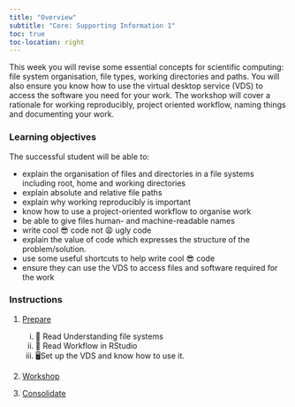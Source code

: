 ```yaml
---
title: "Overview"
subtitle: "Core: Supporting Information 1"
toc: true
toc-location: right
---
```


This week you will revise some essential concepts for scientific computing: 
file system organisation, file types, working directories and paths. You will
also ensure you know how to use the virtual desktop service (VDS) to access
the software you need for your work.
The workshop will cover a rationale for working reproducibly, 
project oriented workflow, naming things and documenting your work. 


### Learning objectives

The successful student will be able to:

-   explain the organisation of files and directories in a file 
    systems including root, home and working directories
-   explain absolute and relative file paths
-   explain why working reproducibly is important
-   know how to use a project-oriented workflow to organise work
-   be able to give files human- and machine-readable names
-   write cool 😎 code not 😩 ugly code
-   explain the value of code which expresses the structure of the 
    problem/solution.
-   use some useful shortcuts to help write cool 😎 code
-   ensure they can use the VDS to access files and software
    required for the work

### Instructions

1.  [Prepare](study_before_workshop.qmd)

    i.  📖 Read Understanding file systems
    ii.  📖 Read Workflow in RStudio
    iii.  🖥️Set up the VDS and know how to use it.

2.  [Workshop](workshop.qmd)


3.  [Consolidate](study_after_workshop.qmd)

